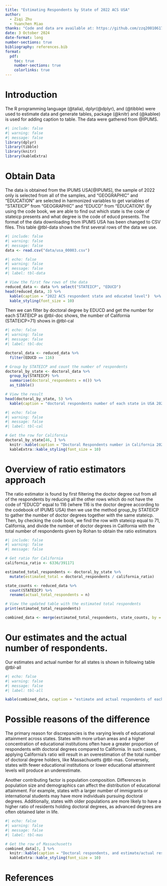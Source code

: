 ```yaml
---
title: "Estimating Respondents by State of 2022 ACS USA"
author: 
  - Ziqi Zhu
  - Yuanchen Miao
thanks: "Code and data are available at: https://github.com/zzq20010617/2022ACS"
date: 3 October 2024
date-format: long
number-sections: true
bibliography: references.bib
format:
  pdf:
    toc: true
    number-sections: true
    colorlinks: true
---
```

# Introduction

The R programming language (@talia), dplyr(@dplyr), and (@tibble) were used to estimate data and generate tables, package (@knitr) and (@kablee) is used for adding caption to table. The data were gathered from @IPUMS.
```r
#| include: false
#| warning: false
#| message: false
library(dplyr)
library(tibble)
library(knitr)
library(kableExtra)
```

# Obtain Data
The data is obtained from the IPUMS USA[@IPUMS], the sample of 2022 only is selected from all of the samples, and "GEOGRAPHIC" and "EDUCATION" are selected in harmonized variables to get variables of "STATEICP" from "GEOGRAPHIC" and "EDUCD" from "EDUCATION". By using the code book, we are able to find out which state is the code of stateicp presents and what degree is the code of educd presents. The format of the data downloading from IPUMS USA has been changed to CSV files. This table @tbl-data shows the first several rows of the data we use.
```r
#| include: false
#| warning: false
#| message: false
data <- read.csv("data/usa_00003.csv")
```

```r
#| echo: false
#| warning: false
#| message: false
#| label: tbl-data

# View the first few rows of the data
reduced_data <- data %>% select("STATEICP", "EDUCD")
head(reduced_data, 3) %>% 
  kable(caption = "2022 ACS respondent state and educated level")  %>%
  kable_styling(font_size = 10) 
```
Then we can filter by doctoral degree by EDUCD and get the number for each STATEICP as @tbl-doc shows, the number of California (STATEICP=71) shows in @tbl-cal

```r
#| echo: false
#| warning: false
#| message: false
#| label: tbl-doc

doctoral_data <- reduced_data %>%
  filter(EDUCD == 116) 

# Group by STATEICP and count the number of respondents
doctoral_by_state <- doctoral_data %>%
  group_by(STATEICP) %>%
  summarise(doctoral_respondents = n()) %>%
  as_tibble()

# View the result
head(doctoral_by_state, 5) %>% 
  kable(caption = "doctoral respondents number of each state in USA 2022")
```

```r
#| echo: false
#| warning: false
#| message: false
#| label: tbl-cal

# Get the row for California
doctoral_by_state[46, ] %>%
  knitr::kable(caption = "Doctoral Respondents number in California 2022") %>%
  kableExtra::kable_styling(font_size = 10)
```

# Overview of ratio estimators approach

The ratio estimator is found by first filtering the doctor degree out from all of the respondents by reducing all the other rows which do not have the code of "EDUCD" equal to 116 (where 116 is the doctor degree according to the codebook of IPUMS USA) then we use the method group_by STATEICP to gather the number of doctor degrees together with the same stateicp. Then, by checking the code book, we find the row with stateicp equal to 71, California, and divide the number of doctor degrees in California with the total number of respondents given by Rohan to obtain the ratio estimators

```r
#| include: false
#| warning: false
#| message: false

# Get ratio for California
california_ratio <- 6336/391171

estimated_total_respondents <- doctoral_by_state %>%
  mutate(estimated_total = doctoral_respondents / california_ratio)

state_counts <- reduced_data %>%
  count(STATEICP) %>%
  rename(actual_total_respondents = n)

# View the updated table with the estimated total respondents
print(estimated_total_respondents)

combined_data <- merge(estimated_total_respondents, state_counts, by = "STATEICP", all = TRUE)
```

# Our estimates and the actual number of respondents.

Our estimates and actual number for all states is shown in following table @tbl-all

```r
#| echo: false
#| warning: false
#| message: false
#| label: tbl-all

kable(combined_data, caption = "estimate and actual respondents of each state in USA 2022")
```

# Possible reasons of the difference

The primary reason for discrepancies is the varying levels of educational attainment across states. States with more urban areas and a higher concentration of educational institutions often have a greater proportion of respondents with doctoral degrees compared to California. In such cases, applying California’s ratio will result in an overestimation of the total number of doctoral degree holders, like Massachusetts @tbl-mas. Conversely, states with fewer educational institutions or lower educational attainment levels will produce an underestimate.

Another contributing factor is population composition. Differences in population size and demographics can affect the distribution of educational attainment. For example, states with a larger number of immigrants or international students may have more individuals pursuing doctoral degrees. Additionally, states with older populations are more likely to have a higher ratio of residents holding doctoral degrees, as advanced degrees are often obtained later in life.

```r
#| echo: false
#| warning: false
#| message: false
#| label: tbl-mas

# Get the row of Massachusetts
combined_data[3, ] %>%
  knitr::kable(caption = "Doctoral respondents, and estimate/actual respondents in Massachusetts 2022") %>%
  kableExtra::kable_styling(font_size = 10)
```

\newpage

# References